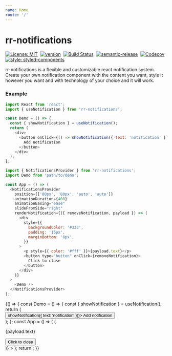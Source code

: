 ```yaml
---
name: Home
route: '/'
---
```


# rr-notifications

[![License: MIT](https://img.shields.io/badge/License-MIT-yellow.svg)](https://opensource.org/licenses/MIT)&nbsp;
[![version](https://img.shields.io/npm/v/rr-notifications.svg?style=flat)](https://www.npmjs.com/package/rr-notifications)&nbsp;
[![Build Status](https://travis-ci.org/thegrinder/rr-notifications.svg?branch=master)](https://travis-ci.org/thegrinder/rr-notifications)&nbsp;
[![semantic-release](https://img.shields.io/badge/%20%20%F0%9F%93%A6%F0%9F%9A%80-semantic--release-e10079.svg)](https://github.com/semantic-release/semantic-release)&nbsp;
[![Codecov](https://img.shields.io/codecov/c/github/thegrinder/rr-notifications.svg)](https://codecov.io/gh/thegrinder/rr-notifications)&nbsp;
[![style: styled-components](https://img.shields.io/badge/style-%F0%9F%92%85%20styled--components-orange.svg?colorB=daa357&colorA=db748e)](https://github.com/styled-components/styled-components)&nbsp;

rr-notifications is a flexible and customizable react notification system. Create your own notification component with the content you want,
style it however you want and with technology of your choice and it will work.

### Example


```js
import React from 'react';
import { useNotification } from 'rr-notifications';

const Demo = () => {
  const { showNotification } = useNotification();
  return (
    <div>
      <button onClick={() => showNotification({ text: 'notification' })}>
        Add notification
      </button>
    </div>
  );
};
```

```js
import { NotificationsProvider } from 'rr-notifications';
import Demo from 'path/to/demo';

const App = () => (
  <NotificationsProvider
    position={['80px', '80px', 'auto', 'auto']}
    animationDuration={400}
    animationEasing="ease"
    slideFromSide="right"
    renderNotification={({ removeNotification, payload }) => (
      <div
        style={{
          backgroundColor: '#333',
          padding: '16px',
          marginBottom: '8px',
        }}
      >
        <p style={{ color: '#fff' }}>{payload.text}</p>
        <button type="button" onClick={removeNotification}>
          Click to close
        </button>
      </div>
    )}
  >
    <Demo />
  </NotificationsProvider>
);
```

<Playground>
  {() => {
    const Demo = () => {
      const { showNotification } = useNotification();
      return (
        <div>
          <button onClick={() => showNotification({ text: 'notification' })}>
            Add notification
          </button>
        </div>
      );
    };
    const App = () => (
      <NotificationsProvider
        position={['80px', '80px', 'auto', 'auto']}
        animationDuration={400}
        animationEasing="ease"
        renderNotification={({ removeNotification, payload }) => (
          <div
            style={{
              backgroundColor: '#333',
              padding: '16px',
              marginBottom: '8px',
            }}
          >
            <p style={{ color: '#fff' }}>{payload.text}</p>
            <button type="button" onClick={removeNotification}>
              Click to close
            </button>
          </div>
        )}
      >
        <Demo />
      </NotificationsProvider>
    );
    return <App />;
  }}
</Playground>
